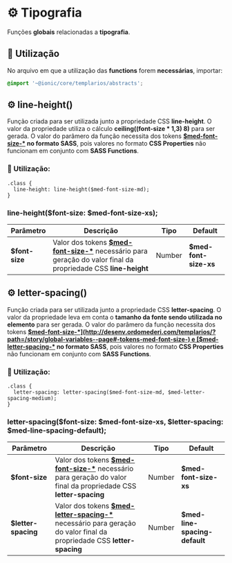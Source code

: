 
<Meta title="Sass/Functions/Tipografia" />

# ⚙️ Tipografia

Funções **globais** relacionadas a **tipografia**.

## 💈 Utilização

No arquivo em que a utilização das **functions** forem **necessárias**, importar:

``` scss
@import '~@ionic/core/templarios/abstracts';
```

## ⚙️ line-height()

Função criada para ser utilizada junto a propriedade CSS **line-height**. O valor da propriedade utiliza o cálculo
**ceiling((font-size \* 1,3) 8)** para ser gerada. O valor do parâmero da função necessita dos tokens
**[$med-font-size-*](http://desenv.ordomederi.com/templarios/?path=/story/global-variables--page#-tokens-med-font-size-) no formato SASS**,
pois valores no formato **CSS Properties** não funcionam em conjunto com **SASS Functions**.

### 💈 Utilização:

```
.class {
  line-height: line-height($med-font-size-md);
}
```

### line-height($font-size: $med-font-size-xs);

| Parâmetro      | Descrição                                                                                                                                                                                                                 | Tipo   | Default               |
| -------------- | ------------------------------------------------------------------------------------------------------------------------------------------------------------------------------------------------------------------------- | ------ | --------------------- |
| **$font-size** | Valor dos tokens **[$med-font-size-*](http://desenv.ordomederi.com/templarios/?path=/story/global-variables--page#-tokens-med-font-size-)** necessário para geração do valor final da propriedade CSS **line-height** | Number | **$med-font-size-xs** |

## ⚙️ letter-spacing()

Função criada para ser utilizada junto a propriedade CSS **letter-spacing**. O valor da propriedade leva em conta o **tamanho da fonte sendo utilizada no elemento**  para ser gerada. O valor do parâmero da função necessita
dos tokens **[$med-font-size-*](http://desenv.ordomederi.com/templarios/?path=/story/global-variables--page#-tokens-med-font-size-) e [$med-letter-spacing-*](http://desenv.ordomederi.com/templarios/?path=/story/global-variables--page#-tokens-med-letter-spacing-) no formato SASS**,
pois valores no formato **CSS Properties** não funcionam em conjunto com **SASS Functions**.

### 💈 Utilização:

```
.class {
  letter-spacing: letter-spacing($med-font-size-md, $med-letter-spacing-medium);
}
```

### letter-spacing($font-size: $med-font-size-xs, $letter-spacing: $med-line-spacing-default);

| Parâmetro           | Descrição                                                                                                                                                                                                                              | Tipo   | Default                       |
| ------------------- | -------------------------------------------------------------------------------------------------------------------------------------------------------------------------------------------------------------------------------------- | ------ | ----------------------------- |
| **$font-size**      | Valor dos tokens **[$med-font-size-*](http://desenv.ordomederi.com/templarios/?path=/story/global-variables--page#-tokens-med-font-size-)** necessário para geração do valor final da propriedade CSS **letter-spacing**               | Number | **$med-font-size-xs**         |
| **$letter-spacing** | Valor dos tokens **[$med-letter-spacing-*](http://desenv.ordomederi.com/templarios/?path=/story/global-variables--page#-tokens-med-letter-spacing-)** necessário para geração do valor final da propriedade CSS **letter-spacing**     | Number | **$med-line-spacing-default** |
